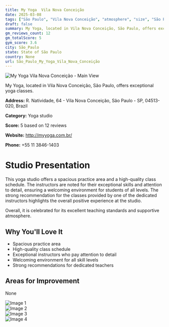 ```yaml
---
title: My Yoga  Vila Nova Conceição
date: 2025-03-08
tags: ["São Paulo", "Vila Nova Conceição", "atmosphere", "size", "São Paulo"]  
draft: false
summary: My Yoga, located in Vila Nova Conceição, São Paulo, offers exceptional yoga classes.
gm_reviews_count: 12
gm_totalScore: 5
gym_score: 3.6
city: São_Paulo
state: State of São Paulo
country: None
url: São_Paulo_My_Yoga_Vila_Nova_Conceição
---
```


<div className="aspect-[16/9] relative my-8">
  <img 
    src="https://streetviewpixels-pa.googleapis.com/v1/thumbnail?panoid=PZvChgZoy5RFD-P7SNp_RA&cb_client=maps_sv.tactile.gps&w=203&h=100&yaw=178.28099&pitch=0&thumbfov=100"
    alt="My Yoga  Vila Nova Conceição - Main View"
    className="object-cover absolute inset-0 w-full h-full rounded-lg"
  />
</div>

My Yoga, located in Vila Nova Conceição, São Paulo, offers exceptional yoga classes.

**Address:** R. Natividade, 64 - Vila Nova Conceição, São Paulo - SP, 04513-020, Brazil

**Category:** Yoga studio

**Score:** 5 based on 12 reviews

**Website:** http://myyoga.com.br/

**Phone:** +55 11 3846-1403

# Studio Presentation

This yoga studio offers a spacious practice area and a high-quality class schedule. The instructors are noted for their exceptional skills and attention to detail, ensuring a welcoming environment for students of all levels. The strong recommendation for the classes provided by one of the dedicated instructors highlights the overall positive experience at the studio.

Overall, it is celebrated for its excellent teaching standards and supportive atmosphere.

## Why You'll Love It

- Spacious practice area
- High-quality class schedule
- Exceptional instructors who pay attention to detail
- Welcoming environment for all skill levels
- Strong recommendations for dedicated teachers

## Areas for Improvement

None

<div className="grid grid-cols-1 xl:grid-cols-2 gap-4 my-8">
<div className="aspect-[4/3] relative"><img src="https://lh5.googleusercontent.com/p/AF1QipNr4GHgOFcS4xC4O_Ux4C54Xdzg_bTXRtsNKCU8=w1920-h1080-k-no" alt="Image 1" className="object-cover absolute inset-0 w-full h-full rounded-lg" /></div>
<div className="aspect-[4/3] relative"><img src="https://lh3.googleusercontent.com/p/AF1QipMABAMIPc2fYnLIlqxUxjDru0mQtxtwmH395AbK=w1920-h1080-k-no" alt="Image 2" className="object-cover absolute inset-0 w-full h-full rounded-lg" /></div>
<div className="aspect-[4/3] relative"><img src="https://streetviewpixels-pa.googleapis.com/v1/thumbnail?panoid=PZvChgZoy5RFD-P7SNp_RA&cb_client=maps_sv.tactile.gps&w=203&h=100&yaw=178.28099&pitch=0&thumbfov=100" alt="Image 3" className="object-cover absolute inset-0 w-full h-full rounded-lg" /></div>
<div className="aspect-[4/3] relative"><img src="https://streetviewpixels-pa.googleapis.com/v1/thumbnail?panoid=PZvChgZoy5RFD-P7SNp_RA&cb_client=maps_sv.tactile.gps&w=203&h=100&yaw=178.28099&pitch=0&thumbfov=100" alt="Image 4" className="object-cover absolute inset-0 w-full h-full rounded-lg" /></div>
</div>
